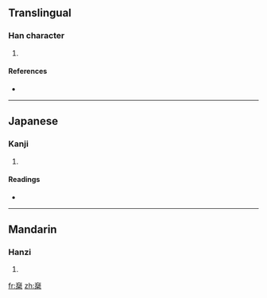 ==Translingual==

===Han character===
{{Han char|rn=75|rad=木|as=08|sn=12|four=|canj=卜弓手木 (YNQD)}}

# {{defn|Han|sort=木08}}

====References====
* {{Han ref|kx=0536.030|dkj=15016|dj=0923.180|hdz=21237.020|uh=6909|ud=26889}}

----

==Japanese==

===Kanji===
{{ja-kanji|grade=|rs=木08}}

# {{defn|Japanese|sort=木08}}

====Readings====
* {{ja-readings|on=[[じょう]] (jō)|kun=[[のおる]] (nooru), [[のおせる]] (nooseru)}}

----

==Mandarin==

===Hanzi===
{{cmn-hanzi|pin=[[chéng]] ([[cheng2]])|wg=ch'eng<sup>2</sup>}}

# {{defn|Mandarin|sort=木08}}

[[fr:椉]]
[[zh:椉]]
